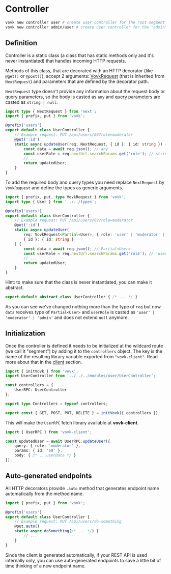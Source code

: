 
# Controller

```sh filename="Create a new controller with CLI"
vovk new controller user # create user controller for the root segment
vovk new controller admin/user # create user controller for the "admin" segment
```

## Definition

Controller is a static class (a class that has static methods only and it's never instantiated) that handles incoming HTTP requests.

Methods of this class, that are decorated with an HTTP decorator (like `@get()` or `@post()`), accept 2 arguments: [VovkRequest](/controllers/request) (that is inherited from `NextRequest`) and parameters that are defined by the decorator path. 

`NextRequest` type doesn't provide any information about the request body or query parameters, so the body is casted as `any` and query parameters are casted as `string | null`.

```ts
import type { NextRequest } from 'next';
import { prefix, put } from 'vovk';

@prefix('users')
export default class UserController {
    // Example request: PUT /api/users/69?role=moderator
    @put(':id') 
    static async updateUser(req: NextRequest, { id }: { id: string }) {
        const data = await req.json(); // any
        const userRole = req.nextUrl.searchParams.get('role'); // string | null
        // ...
        return updatedUser;
    }
}
```

To add the required body and query types you need replace `NextRequest` by `VovkRequest` and define the types as generic arguments.

```ts filename="/src/modules/user/UserController.ts"
import { prefix, put, type VovkRequest } from 'vovk';
import type { User } from '../../types';

@prefix('users')
export default class UserController {
    // Example request: PUT /api/users/69?role=moderator
    @put(':id') 
    static async updateUser(
        req: VovkRequest<Partial<User>, { role: 'user' | 'moderator' | 'admin' }>, 
        { id }: { id: string }
    ) {
        const data = await req.json(); // Partial<User>
        const userRole = req.nextUrl.searchParams.get('role'); // 'user' | 'moderator' | 'admin'
        // ...
        return updatedUser;
    }
}
```

<Callout type="info" emoji="ℹ️">
  Hint: to make sure that the class is never instantiated, you can make it abstract.

```ts
export default abstract class UserController { /* ... */ }
```
</Callout>

As you can see we've changed nothing more than the type of `req` but now `data` receives type of `Partial<User>` and `userRole` is casted as `'user' | 'moderator' | 'admin'` and does not extend `null` anymore.

## Initialization

Once the controller is defined it needs to be initialized at the wildcard route (we call it "segment") by adding it to the `controllers` object. The key is the name of the resulting library variable exported from `"vovk-client"`. Read more about that in the [client](/client) section.

```ts filename="/src/app/api/[[...vovk]]/route.ts"
import { initVovk } from 'vovk';
import UserController from '../../../modules/user/UserController';

const controllers = { 
    UserRPC: UserController 
};

export type Controllers = typeof controllers;

export const { GET, POST, PUT, DELETE } = initVovk({ controllers });
```

This will make the `UserRPC` fetch library available at **vovk-client**.

```ts
import { UserRPC } from 'vovk-client';

const updatedUser = await UserRPC.updateUser({
    query: { role: 'moderator' },
    params: { id: '69' },
    body: { /* ...userData */ }
});
```

## Auto-generated endpoints

All HTTP decorators provide `.auto` method that generates endpoint name automatically from the method name.

```ts filename="/src/modules/user/UserController.ts"
import { prefix, put } from 'vovk';

@prefix('users')
export default class UserController {
    // Example request: PUT /api/users/do-something
    @put.auto() 
    static async doSomething(/* ... */) {
        // ...
    }
}
```

Since the client is generated automatically, if your REST API is used internally only, you can use auto-generated endpoints to save a little bit of time thinking of a new endpoint name.

